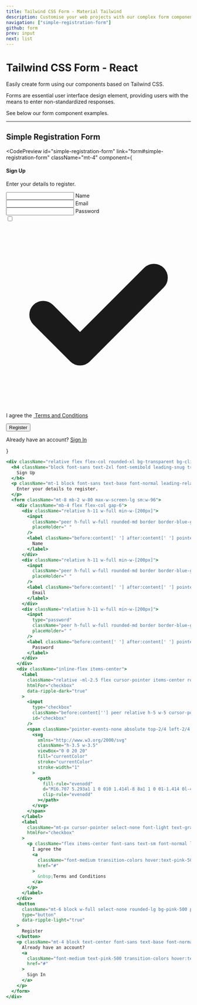 ```yaml
---
title: Tailwind CSS Form - Material Tailwind
description: Customise your web projects with our complex form components for Tailwind CSS using Material Design guidelines.
navigation: ["simple-registration-form"]
github: form
prev: input
next: list
---
```


# Tailwind CSS Form - React

Easily create form using our components based on Tailwind CSS.

Forms are essential user interface design element, providing
users with the means to enter non-standardized responses.

See below our form component examples.

---

## Simple Registration Form

<CodePreview
  id="simple-registration-form"
  link="form#simple-registration-form"
  className="mt-4"
  component={
    <div className="relative flex flex-col rounded-xl bg-transparent bg-clip-border text-gray-700 shadow-none">
      <h4 className="block font-sans text-2xl font-semibold leading-snug tracking-normal text-blue-gray-900 antialiased">
        Sign Up
      </h4>
      <p className="mt-1 block font-sans text-base font-normal leading-relaxed text-gray-700 antialiased">
        Enter your details to register.
      </p>
      <form className="mt-8 mb-2 w-80 max-w-screen-lg sm:w-96">
        <div className="mb-4 flex flex-col gap-6">
          <div className="relative h-11 w-full min-w-[200px]">
            <input
              className="peer h-full w-full rounded-md border border-blue-gray-200 border-t-transparent bg-transparent px-3 py-3 font-sans text-sm font-normal text-blue-gray-700 outline outline-0 transition-all placeholder-shown:border placeholder-shown:border-blue-gray-200 placeholder-shown:border-t-blue-gray-200 focus:border-2 focus:border-pink-500 focus:border-t-transparent focus:outline-0 disabled:border-0 disabled:bg-blue-gray-50"
              placeHolder=" "
            />
            <label className="before:content[' '] after:content[' '] pointer-events-none absolute left-0 -top-1.5 flex h-full w-full select-none text-[11px] font-normal leading-tight text-blue-gray-400 transition-all before:pointer-events-none before:mt-[6.5px] before:mr-1 before:box-border before:block before:h-1.5 before:w-2.5 before:rounded-tl-md before:border-t before:border-l before:border-blue-gray-200 before:transition-all after:pointer-events-none after:mt-[6.5px] after:ml-1 after:box-border after:block after:h-1.5 after:w-2.5 after:flex-grow after:rounded-tr-md after:border-t after:border-r after:border-blue-gray-200 after:transition-all peer-placeholder-shown:text-sm peer-placeholder-shown:leading-[4.1] peer-placeholder-shown:text-blue-gray-500 peer-placeholder-shown:before:border-transparent peer-placeholder-shown:after:border-transparent peer-focus:text-[11px] peer-focus:leading-tight peer-focus:text-pink-500 peer-focus:before:border-t-2 peer-focus:before:border-l-2 peer-focus:before:!border-pink-500 peer-focus:after:border-t-2 peer-focus:after:border-r-2 peer-focus:after:!border-pink-500 peer-disabled:text-transparent peer-disabled:before:border-transparent peer-disabled:after:border-transparent peer-disabled:peer-placeholder-shown:text-blue-gray-500">
              Name
            </label>
          </div>
          <div className="relative h-11 w-full min-w-[200px]">
            <input
              className="peer h-full w-full rounded-md border border-blue-gray-200 border-t-transparent bg-transparent px-3 py-3 font-sans text-sm font-normal text-blue-gray-700 outline outline-0 transition-all placeholder-shown:border placeholder-shown:border-blue-gray-200 placeholder-shown:border-t-blue-gray-200 focus:border-2 focus:border-pink-500 focus:border-t-transparent focus:outline-0 disabled:border-0 disabled:bg-blue-gray-50"
              placeHolder=" "
            />
            <label className="before:content[' '] after:content[' '] pointer-events-none absolute left-0 -top-1.5 flex h-full w-full select-none text-[11px] font-normal leading-tight text-blue-gray-400 transition-all before:pointer-events-none before:mt-[6.5px] before:mr-1 before:box-border before:block before:h-1.5 before:w-2.5 before:rounded-tl-md before:border-t before:border-l before:border-blue-gray-200 before:transition-all after:pointer-events-none after:mt-[6.5px] after:ml-1 after:box-border after:block after:h-1.5 after:w-2.5 after:flex-grow after:rounded-tr-md after:border-t after:border-r after:border-blue-gray-200 after:transition-all peer-placeholder-shown:text-sm peer-placeholder-shown:leading-[4.1] peer-placeholder-shown:text-blue-gray-500 peer-placeholder-shown:before:border-transparent peer-placeholder-shown:after:border-transparent peer-focus:text-[11px] peer-focus:leading-tight peer-focus:text-pink-500 peer-focus:before:border-t-2 peer-focus:before:border-l-2 peer-focus:before:!border-pink-500 peer-focus:after:border-t-2 peer-focus:after:border-r-2 peer-focus:after:!border-pink-500 peer-disabled:text-transparent peer-disabled:before:border-transparent peer-disabled:after:border-transparent peer-disabled:peer-placeholder-shown:text-blue-gray-500">
              Email
            </label>
          </div>
          <div className="relative h-11 w-full min-w-[200px]">
            <input
              type="password"
              className="peer h-full w-full rounded-md border border-blue-gray-200 border-t-transparent bg-transparent px-3 py-3 font-sans text-sm font-normal text-blue-gray-700 outline outline-0 transition-all placeholder-shown:border placeholder-shown:border-blue-gray-200 placeholder-shown:border-t-blue-gray-200 focus:border-2 focus:border-pink-500 focus:border-t-transparent focus:outline-0 disabled:border-0 disabled:bg-blue-gray-50"
              placeHolder=" "
            />
            <label className="before:content[' '] after:content[' '] pointer-events-none absolute left-0 -top-1.5 flex h-full w-full select-none text-[11px] font-normal leading-tight text-blue-gray-400 transition-all before:pointer-events-none before:mt-[6.5px] before:mr-1 before:box-border before:block before:h-1.5 before:w-2.5 before:rounded-tl-md before:border-t before:border-l before:border-blue-gray-200 before:transition-all after:pointer-events-none after:mt-[6.5px] after:ml-1 after:box-border after:block after:h-1.5 after:w-2.5 after:flex-grow after:rounded-tr-md after:border-t after:border-r after:border-blue-gray-200 after:transition-all peer-placeholder-shown:text-sm peer-placeholder-shown:leading-[4.1] peer-placeholder-shown:text-blue-gray-500 peer-placeholder-shown:before:border-transparent peer-placeholder-shown:after:border-transparent peer-focus:text-[11px] peer-focus:leading-tight peer-focus:text-pink-500 peer-focus:before:border-t-2 peer-focus:before:border-l-2 peer-focus:before:!border-pink-500 peer-focus:after:border-t-2 peer-focus:after:border-r-2 peer-focus:after:!border-pink-500 peer-disabled:text-transparent peer-disabled:before:border-transparent peer-disabled:after:border-transparent peer-disabled:peer-placeholder-shown:text-blue-gray-500">
              Password
            </label>
          </div>
        </div>
        <div className="inline-flex items-center">
          <label
            className="relative -ml-2.5 flex cursor-pointer items-center rounded-full p-3"
            htmlFor="checkbox"
            data-ripple-dark="true"
          >
            <input
              type="checkbox"
              className="before:content[''] peer relative h-5 w-5 cursor-pointer appearance-none rounded-md border border-blue-gray-200 transition-all before:absolute before:top-2/4 before:left-2/4 before:block before:h-12 before:w-12 before:-translate-y-2/4 before:-translate-x-2/4 before:rounded-full before:bg-blue-gray-500 before:opacity-0 before:transition-opacity checked:border-pink-500 checked:bg-pink-500 checked:before:bg-pink-500 hover:before:opacity-10"
              id="checkbox"
            />
            <span className="pointer-events-none absolute top-2/4 left-2/4 -translate-y-2/4 -translate-x-2/4 text-white opacity-0 transition-opacity peer-checked:opacity-100">
              <svg
                xmlns="http://www.w3.org/2000/svg"
                className="h-3.5 w-3.5"
                viewBox="0 0 20 20"
                fill="currentColor"
                stroke="currentColor"
                stroke-width="1"
              >
                <path
                  fill-rule="evenodd"
                  d="M16.707 5.293a1 1 0 010 1.414l-8 8a1 1 0 01-1.414 0l-4-4a1 1 0 011.414-1.414L8 12.586l7.293-7.293a1 1 0 011.414 0z"
                  clip-rule="evenodd"
                ></path>
              </svg>
            </span>
          </label>
          <label
            className="mt-px cursor-pointer select-none font-light text-gray-700"
            htmlFor="checkbox"
          >
            <p className="flex items-center font-sans text-sm font-normal leading-normal text-gray-700 antialiased">
              I agree the
              <a
                className="font-medium transition-colors hover:text-pink-500"
                href="#"
              >
                &nbsp;Terms and Conditions
              </a>
            </p>
          </label>
        </div>
        <button
          className="mt-6 block w-full select-none rounded-lg bg-pink-500 py-3 px-6 text-center align-middle font-sans text-xs font-bold uppercase text-white shadow-md shadow-pink-500/20 transition-all hover:shadow-lg hover:shadow-pink-500/40 focus:opacity-[0.85] focus:shadow-none active:opacity-[0.85] active:shadow-none disabled:pointer-events-none disabled:opacity-50 disabled:shadow-none"
          type="button"
          data-ripple-light="true"
        >
          Register
        </button>
        <p className="mt-4 block text-center font-sans text-base font-normal leading-relaxed text-gray-700 antialiased">
          Already have an account?
          <a
            className="font-medium text-pink-500 transition-colors hover:text-blue-700"
            href="#"
          >
            Sign In
          </a>
        </p>
      </form>
    </div>
  }
>
  ```jsx
  <div className="relative flex flex-col rounded-xl bg-transparent bg-clip-border text-gray-700 shadow-none">
    <h4 className="block font-sans text-2xl font-semibold leading-snug tracking-normal text-blue-gray-900 antialiased">
      Sign Up
    </h4>
    <p className="mt-1 block font-sans text-base font-normal leading-relaxed text-gray-700 antialiased">
      Enter your details to register.
    </p>
    <form className="mt-8 mb-2 w-80 max-w-screen-lg sm:w-96">
      <div className="mb-4 flex flex-col gap-6">
        <div className="relative h-11 w-full min-w-[200px]">
          <input
            className="peer h-full w-full rounded-md border border-blue-gray-200 border-t-transparent bg-transparent px-3 py-3 font-sans text-sm font-normal text-blue-gray-700 outline outline-0 transition-all placeholder-shown:border placeholder-shown:border-blue-gray-200 placeholder-shown:border-t-blue-gray-200 focus:border-2 focus:border-pink-500 focus:border-t-transparent focus:outline-0 disabled:border-0 disabled:bg-blue-gray-50"
            placeHolder=" "
          />
          <label className="before:content[' '] after:content[' '] pointer-events-none absolute left-0 -top-1.5 flex h-full w-full select-none text-[11px] font-normal leading-tight text-blue-gray-400 transition-all before:pointer-events-none before:mt-[6.5px] before:mr-1 before:box-border before:block before:h-1.5 before:w-2.5 before:rounded-tl-md before:border-t before:border-l before:border-blue-gray-200 before:transition-all after:pointer-events-none after:mt-[6.5px] after:ml-1 after:box-border after:block after:h-1.5 after:w-2.5 after:flex-grow after:rounded-tr-md after:border-t after:border-r after:border-blue-gray-200 after:transition-all peer-placeholder-shown:text-sm peer-placeholder-shown:leading-[4.1] peer-placeholder-shown:text-blue-gray-500 peer-placeholder-shown:before:border-transparent peer-placeholder-shown:after:border-transparent peer-focus:text-[11px] peer-focus:leading-tight peer-focus:text-pink-500 peer-focus:before:border-t-2 peer-focus:before:border-l-2 peer-focus:before:!border-pink-500 peer-focus:after:border-t-2 peer-focus:after:border-r-2 peer-focus:after:!border-pink-500 peer-disabled:text-transparent peer-disabled:before:border-transparent peer-disabled:after:border-transparent peer-disabled:peer-placeholder-shown:text-blue-gray-500">
            Name
          </label>
        </div>
        <div className="relative h-11 w-full min-w-[200px]">
          <input
            className="peer h-full w-full rounded-md border border-blue-gray-200 border-t-transparent bg-transparent px-3 py-3 font-sans text-sm font-normal text-blue-gray-700 outline outline-0 transition-all placeholder-shown:border placeholder-shown:border-blue-gray-200 placeholder-shown:border-t-blue-gray-200 focus:border-2 focus:border-pink-500 focus:border-t-transparent focus:outline-0 disabled:border-0 disabled:bg-blue-gray-50"
            placeHolder=" "
          />
          <label className="before:content[' '] after:content[' '] pointer-events-none absolute left-0 -top-1.5 flex h-full w-full select-none text-[11px] font-normal leading-tight text-blue-gray-400 transition-all before:pointer-events-none before:mt-[6.5px] before:mr-1 before:box-border before:block before:h-1.5 before:w-2.5 before:rounded-tl-md before:border-t before:border-l before:border-blue-gray-200 before:transition-all after:pointer-events-none after:mt-[6.5px] after:ml-1 after:box-border after:block after:h-1.5 after:w-2.5 after:flex-grow after:rounded-tr-md after:border-t after:border-r after:border-blue-gray-200 after:transition-all peer-placeholder-shown:text-sm peer-placeholder-shown:leading-[4.1] peer-placeholder-shown:text-blue-gray-500 peer-placeholder-shown:before:border-transparent peer-placeholder-shown:after:border-transparent peer-focus:text-[11px] peer-focus:leading-tight peer-focus:text-pink-500 peer-focus:before:border-t-2 peer-focus:before:border-l-2 peer-focus:before:!border-pink-500 peer-focus:after:border-t-2 peer-focus:after:border-r-2 peer-focus:after:!border-pink-500 peer-disabled:text-transparent peer-disabled:before:border-transparent peer-disabled:after:border-transparent peer-disabled:peer-placeholder-shown:text-blue-gray-500">
            Email
          </label>
        </div>
        <div className="relative h-11 w-full min-w-[200px]">
          <input
            type="password"
            className="peer h-full w-full rounded-md border border-blue-gray-200 border-t-transparent bg-transparent px-3 py-3 font-sans text-sm font-normal text-blue-gray-700 outline outline-0 transition-all placeholder-shown:border placeholder-shown:border-blue-gray-200 placeholder-shown:border-t-blue-gray-200 focus:border-2 focus:border-pink-500 focus:border-t-transparent focus:outline-0 disabled:border-0 disabled:bg-blue-gray-50"
            placeHolder=" "
          />
          <label className="before:content[' '] after:content[' '] pointer-events-none absolute left-0 -top-1.5 flex h-full w-full select-none text-[11px] font-normal leading-tight text-blue-gray-400 transition-all before:pointer-events-none before:mt-[6.5px] before:mr-1 before:box-border before:block before:h-1.5 before:w-2.5 before:rounded-tl-md before:border-t before:border-l before:border-blue-gray-200 before:transition-all after:pointer-events-none after:mt-[6.5px] after:ml-1 after:box-border after:block after:h-1.5 after:w-2.5 after:flex-grow after:rounded-tr-md after:border-t after:border-r after:border-blue-gray-200 after:transition-all peer-placeholder-shown:text-sm peer-placeholder-shown:leading-[4.1] peer-placeholder-shown:text-blue-gray-500 peer-placeholder-shown:before:border-transparent peer-placeholder-shown:after:border-transparent peer-focus:text-[11px] peer-focus:leading-tight peer-focus:text-pink-500 peer-focus:before:border-t-2 peer-focus:before:border-l-2 peer-focus:before:!border-pink-500 peer-focus:after:border-t-2 peer-focus:after:border-r-2 peer-focus:after:!border-pink-500 peer-disabled:text-transparent peer-disabled:before:border-transparent peer-disabled:after:border-transparent peer-disabled:peer-placeholder-shown:text-blue-gray-500">
            Password
          </label>
        </div>
      </div>
      <div className="inline-flex items-center">
        <label
          className="relative -ml-2.5 flex cursor-pointer items-center rounded-full p-3"
          htmlFor="checkbox"
          data-ripple-dark="true"
        >
          <input
            type="checkbox"
            className="before:content[''] peer relative h-5 w-5 cursor-pointer appearance-none rounded-md border border-blue-gray-200 transition-all before:absolute before:top-2/4 before:left-2/4 before:block before:h-12 before:w-12 before:-translate-y-2/4 before:-translate-x-2/4 before:rounded-full before:bg-blue-gray-500 before:opacity-0 before:transition-opacity checked:border-pink-500 checked:bg-pink-500 checked:before:bg-pink-500 hover:before:opacity-10"
            id="checkbox"
          />
          <span className="pointer-events-none absolute top-2/4 left-2/4 -translate-y-2/4 -translate-x-2/4 text-white opacity-0 transition-opacity peer-checked:opacity-100">
            <svg
              xmlns="http://www.w3.org/2000/svg"
              className="h-3.5 w-3.5"
              viewBox="0 0 20 20"
              fill="currentColor"
              stroke="currentColor"
              stroke-width="1"
            >
              <path
                fill-rule="evenodd"
                d="M16.707 5.293a1 1 0 010 1.414l-8 8a1 1 0 01-1.414 0l-4-4a1 1 0 011.414-1.414L8 12.586l7.293-7.293a1 1 0 011.414 0z"
                clip-rule="evenodd"
              ></path>
            </svg>
          </span>
        </label>
        <label
          className="mt-px cursor-pointer select-none font-light text-gray-700"
          htmlFor="checkbox"
        >
          <p className="flex items-center font-sans text-sm font-normal leading-normal text-gray-700 antialiased">
            I agree the
            <a
              className="font-medium transition-colors hover:text-pink-500"
              href="#"
            >
              &nbsp;Terms and Conditions
            </a>
          </p>
        </label>
      </div>
      <button
        className="mt-6 block w-full select-none rounded-lg bg-pink-500 py-3 px-6 text-center align-middle font-sans text-xs font-bold uppercase text-white shadow-md shadow-pink-500/20 transition-all hover:shadow-lg hover:shadow-pink-500/40 focus:opacity-[0.85] focus:shadow-none active:opacity-[0.85] active:shadow-none disabled:pointer-events-none disabled:opacity-50 disabled:shadow-none"
        type="button"
        data-ripple-light="true"
      >
        Register
      </button>
      <p className="mt-4 block text-center font-sans text-base font-normal leading-relaxed text-gray-700 antialiased">
        Already have an account?
        <a
          className="font-medium text-pink-500 transition-colors hover:text-blue-700"
          href="#"
        >
          Sign In
        </a>
      </p>
    </form>
  </div>
  ```
</CodePreview>
